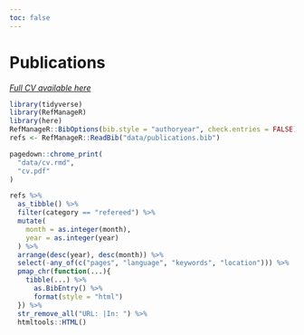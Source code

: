 ```yaml
---
toc: false
---
```


# Publications 

[*Full CV available here*](cv.pdf)

```r
library(tidyverse)
library(RefManageR)
library(here)
RefManageR::BibOptions(bib.style = "authoryear", check.entries = FALSE)
refs <- RefManageR::ReadBib("data/publications.bib")

pagedown::chrome_print(
  "data/cv.rmd",
  "cv.pdf"
)
```

```r
refs %>% 
  as_tibble() %>% 
  filter(category == "refereed") %>% 
  mutate(
    month = as.integer(month),
    year = as.integer(year)
  ) %>% 
  arrange(desc(year), desc(month)) %>% 
  select(-any_of(c("pages", "language", "keywords", "location"))) %>% 
  pmap_chr(function(...){
    tibble(...) %>% 
      as.BibEntry() %>% 
      format(style = "html") 
  }) %>%
  str_remove_all("URL: |In: ") %>% 
  htmltools::HTML()
```
